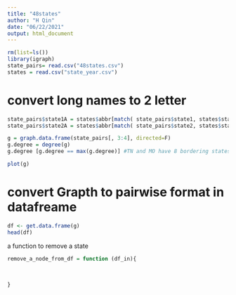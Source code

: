 ```yaml
---
title: "48states"
author: "H Qin"
date: "06/22/2021"
output: html_document
---
```


```r
rm(list=ls())
library(igraph)
state_pairs= read.csv("48states.csv")
states = read.csv("state_year.csv")
```

# convert long names to 2 letter
```r
state_pairs$state1A = states$abbr[match( state_pairs$state1, states$state)]
state_pairs$state2A = states$abbr[match( state_pairs$state2, states$state)]
```

```r
g = graph.data.frame(state_pairs[, 3:4], directed=F)
g.degree = degree(g)
g.degree [g.degree == max(g.degree)] #TN and MO have 8 bordering states
```


```r
plot(g)
```

# convert Grapth to pairwise format in datafreame
```r
df <- get.data.frame(g)
head(df)
```

a function to remove a state

```r
remove_a_node_from_df = function (df_in){
  
  
  
}

```

